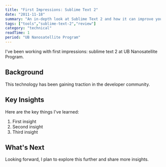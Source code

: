 ```yaml
---
title: "First Impressions: Sublime Text 2"
date: "2011-11-18"
summary: "An in-depth look at Sublime Text 2 and how it can improve your workflow."
tags: ["tools","sublime-text-2","review"]
category: "technical"
readTime: 1
period: "UB Nanosatellite Program"
---
```


I've been working with first impressions: sublime text 2 at UB Nanosatellite Program.

## Background

This technology has been gaining traction in the developer community.

## Key Insights

Here are the key things I've learned:

1. First insight
2. Second insight
3. Third insight

## What's Next

Looking forward, I plan to explore this further and share more insights.

